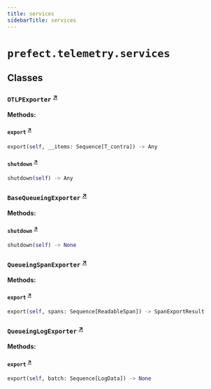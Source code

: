 ```yaml
---
title: services
sidebarTitle: services
---
```


# `prefect.telemetry.services`

## Classes

### `OTLPExporter` <sup><a href="https://github.com/prefecthq/prefect/blob/main/src/prefect/telemetry/services.py#L17" target="_blank">↗</a></sup>

**Methods:**

#### `export` <sup><a href="https://github.com/prefecthq/prefect/blob/main/src/prefect/telemetry/services.py#L18" target="_blank">↗</a></sup>

```python
export(self, __items: Sequence[T_contra]) -> Any
```

#### `shutdown` <sup><a href="https://github.com/prefecthq/prefect/blob/main/src/prefect/telemetry/services.py#L20" target="_blank">↗</a></sup>

```python
shutdown(self) -> Any
```

### `BaseQueueingExporter` <sup><a href="https://github.com/prefecthq/prefect/blob/main/src/prefect/telemetry/services.py#L23" target="_blank">↗</a></sup>

**Methods:**

#### `shutdown` <sup><a href="https://github.com/prefecthq/prefect/blob/main/src/prefect/telemetry/services.py#L38" target="_blank">↗</a></sup>

```python
shutdown(self) -> None
```

### `QueueingSpanExporter` <sup><a href="https://github.com/prefecthq/prefect/blob/main/src/prefect/telemetry/services.py#L46" target="_blank">↗</a></sup>

**Methods:**

#### `export` <sup><a href="https://github.com/prefecthq/prefect/blob/main/src/prefect/telemetry/services.py#L52" target="_blank">↗</a></sup>

```python
export(self, spans: Sequence[ReadableSpan]) -> SpanExportResult
```

### `QueueingLogExporter` <sup><a href="https://github.com/prefecthq/prefect/blob/main/src/prefect/telemetry/services.py#L60" target="_blank">↗</a></sup>

**Methods:**

#### `export` <sup><a href="https://github.com/prefecthq/prefect/blob/main/src/prefect/telemetry/services.py#L66" target="_blank">↗</a></sup>

```python
export(self, batch: Sequence[LogData]) -> None
```
